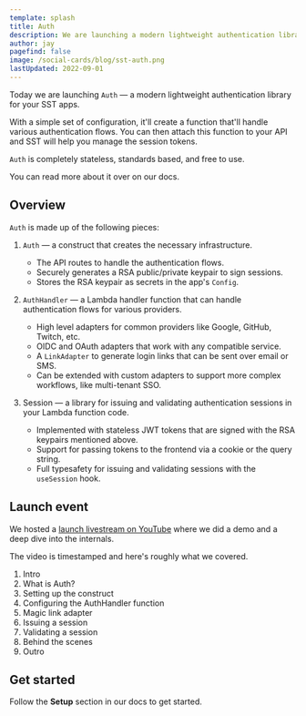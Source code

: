 ```yaml
---
template: splash
title: Auth
description: We are launching a modern lightweight authentication library for your SST apps.
author: jay
pagefind: false
image: /social-cards/blog/sst-auth.png
lastUpdated: 2022-09-01
---
```



Today we are launching `Auth` — a modern lightweight authentication library for your SST apps.

With a simple set of configuration, it'll create a function that'll handle various authentication flows. You can then attach this function to your API and SST will help you manage the session tokens.

`Auth` is completely stateless, standards based, and free to use.

You can read more about it over on our docs.

## Overview

`Auth` is made up of the following pieces:

1. `Auth` — a construct that creates the necessary infrastructure.

   - The API routes to handle the authentication flows.
   - Securely generates a RSA public/private keypair to sign sessions.
   - Stores the RSA keypair as secrets in the app's `Config`.

2. `AuthHandler` — a Lambda handler function that can handle authentication flows for various providers.

   - High level adapters for common providers like Google, GitHub, Twitch, etc.
   - OIDC and OAuth adapters that work with any compatible service.
   - A `LinkAdapter` to generate login links that can be sent over email or SMS.
   - Can be extended with custom adapters to support more complex workflows, like multi-tenant SSO.

3. Session — a library for issuing and validating authentication sessions in your Lambda function code.

   - Implemented with stateless JWT tokens that are signed with the RSA keypairs mentioned above.
   - Support for passing tokens to the frontend via a cookie or the query string.
   - Full typesafety for issuing and validating sessions with the `useSession` hook.

## Launch event

We hosted a [launch livestream on YouTube](https://www.youtube.com/watch?v=cO9Chk6sUW4) where we did a demo and a deep dive into the internals.

<YouTube id="cO9Chk6sUW4" posterQuality="high" />

The video is timestamped and here's roughly what we covered.

1. Intro
2. What is Auth?
3. Setting up the construct
4. Configuring the AuthHandler function
5. Magic link adapter
6. Issuing a session
7. Validating a session
8. Behind the scenes
9. Outro

## Get started

Follow the **Setup** section in our docs to get started.
